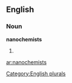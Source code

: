==English==

===Noun===
'''nanochemists'''

# {{plural of|[[nanochemist]]}}

[[Category:English plurals]]

[[ar:nanochemists]]